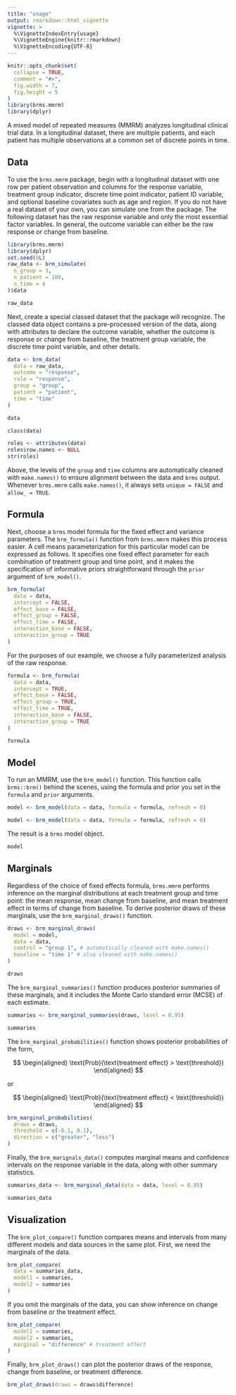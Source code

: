 ```yaml
---
title: "usage"
output: rmarkdown::html_vignette
vignette: >
  %\VignetteIndexEntry{usage}
  %\VignetteEngine{knitr::rmarkdown}
  %\VignetteEncoding{UTF-8}
---
```


```r
knitr::opts_chunk$set(
  collapse = TRUE,
  comment = "#>",
  fig.width = 7,
  fig.height = 5
)
library(brms.mmrm)
library(dplyr)
```

A mixed model of repeated measures (MMRM) analyzes longitudinal clinical trial data. In a longitudinal dataset, there are multiple patients, and each patient has multiple observations at a common set of discrete points in time.

## Data

To use the `brms.mmrm` package, begin with a longitudinal dataset with one row per patient observation and columns for the response variable, treatment group indicator, discrete time point indicator, patient ID variable, and optional baseline covariates such as age and region. If you do not have a real dataset of your own, you can simulate one from the package. The following dataset has the raw response variable and only the most essential factor variables. In general, the outcome variable can either be the raw response or change from baseline.

```r
library(brms.mmrm)
library(dplyr)
set.seed(0L)
raw_data <- brm_simulate(
  n_group = 3,
  n_patient = 100,
  n_time = 4
)$data

raw_data
```

Next, create a special classed dataset that the package will recognize. The classed data object contains a pre-processed version of the data, along with attributes to declare the outcome variable, whether the outcome is response or change from baseline, the treatment group variable, the discrete time point variable, and other details.

```r
data <- brm_data(
  data = raw_data,
  outcome = "response",
  role = "response",
  group = "group",
  patient = "patient",
  time = "time"
)

data

class(data)

roles <- attributes(data)
roles$row.names <- NULL
str(roles)
```

Above, the levels of the `group` and `time` columns are automatically cleaned with `make.names()` to ensure alignment between the data and `brms` output. Whenever `brms.mmrm` calls `make.names()`, it always sets `unique = FALSE` and `allow_ = TRUE`.

## Formula

Next, choose a `brms` model formula for the fixed effect and variance parameters. The `brm_formula()` function from `brms.mmrm` makes this process easier. A cell means parameterization for this particular model can be expressed as follows. It specifies one fixed effect parameter for each combination of treatment group and time point, and it makes the specification of informative priors straightforward through the `prior` argument of `brm_model()`.

```r
brm_formula(
  data = data,
  intercept = FALSE,
  effect_base = FALSE,
  effect_group = FALSE,
  effect_time = FALSE,
  interaction_base = FALSE,
  interaction_group = TRUE
)
```

For the purposes of our example, we choose a fully parameterized analysis of the raw response.

```r
formula <- brm_formula(
  data = data,
  intercept = TRUE,
  effect_base = FALSE,
  effect_group = TRUE,
  effect_time = TRUE,
  interaction_base = FALSE,
  interaction_group = TRUE
)

formula
```

## Model

To run an MMRM, use the `brm_model()` function. This function calls `brms::brm()` behind the scenes, using the formula and prior you set in the `formula` and `prior` arguments.

```r
model <- brm_model(data = data, formula = formula, refresh = 0)
```

```r
model <- brm_model(data = data, formula = formula, refresh = 0)
```

The result is a `brms` model object.

```r
model
```

## Marginals

Regardless of the choice of fixed effects formula, `brms.mmrm` performs inference on the marginal distributions at each treatment group and time point: the mean response, mean change from baseline, and mean treatment effect in terms of change from baseline. To derive posterior draws of these marginals, use the `brm_marginal_draws()` function.

```r
draws <- brm_marginal_draws(
  model = model,
  data = data,
  control = "group 1", # automatically cleaned with make.names()
  baseline = "time 1" # also cleaned with make.names()
)

draws
```

The `brm_marginal_summaries()` function produces posterior summaries of these marginals, and it includes the Monte Carlo standard error (MCSE) of each estimate.

```r
summaries <- brm_marginal_summaries(draws, level = 0.95)

summaries
```

The `brm_marginal_probabilities()` function shows posterior probabilities of the form, 

$$
\begin{aligned}
\text{Prob}(\text{treatment effect} > \text{threshold})
\end{aligned}
$$

or 

$$
\begin{aligned}
\text{Prob}(\text{treatment effect} < \text{threshold})
\end{aligned}
$$

```r
brm_marginal_probabilities(
  draws = draws,
  threshold = c(-0.1, 0.1),
  direction = c("greater", "less")
)
```

Finally, the `brm_marignals_data()` computes marginal means and confidence intervals on the response variable in the data, along with other summary statistics.

```r
summaries_data <- brm_marginal_data(data = data, level = 0.95)

summaries_data
```


## Visualization

The `brm_plot_compare()` function compares means and intervals from many different models and data sources in the same plot. First, we need the marginals of the data.

```r
brm_plot_compare(
  data = summaries_data,
  model1 = summaries,
  model2 = summaries
)
```

If you omit the marginals of the data, you can show inference on change from baseline or the treatment effect.

```r
brm_plot_compare(
  model1 = summaries,
  model2 = summaries,
  marginal = "difference" # treatment effect
)
```

Finally, `brm_plot_draws()` can plot the posterior draws of the response, change from baseline, or treatment difference.

```r
brm_plot_draws(draws = draws$difference)
```
